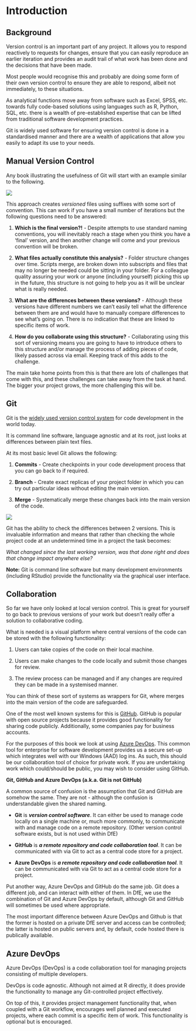 # Introduction {#intro}

## Background

Version control is an important part of any project. It allows you to respond reactively to requests for changes, ensure that you can easily reproduce an earlier iteration and provides an audit trail of what work has been done and the decisions that have been made. 

Most people would recognise this and probably are doing some form of their own version control to ensure they are able to respond, albeit not immediately, to these situations. 

As analytical functions move away from software such as Excel, SPSS, etc. towards fully code-based solutions using languages such as R, Python, SQL, etc. there is a wealth of pre-established expertise that can be lifted from traditional software development practices. 

Git is widely used software for ensuring version control is done in a standardised manner and there are a wealth of applications that allow you easily to adapt its use to your needs.

## Manual Version Control

Any book illustrating the usefulness of Git will start with an example similar to the following.

![](www/manual_version_control.png)

This approach creates *versioned* files using suffixes with some sort of convention. This can work if you have a small number of iterations but the following questions need to be answered:

1. **Which is the final version?!** - Despite attempts to use standard naming conventions, you will inevitably reach a stage when you think you have a 'final' version, and then another change will come and your previous convention will be broken. 

2. **What files actually constitute this analysis?** - Folder structure changes over time. Scripts merge, are broken down into subscripts and files that may no longer be needed could be sitting in your folder. For a colleague quality assuring your work or anyone (including yourself) picking this up in the future, this structure is not going to help you as it will be unclear what is really needed. 

3. **What are the differences between these versions?** - Although these versions have different numbers we can't easily tell what the difference between them are and would have to manually compare differences to see what's going on. There is no indication that these are linked to specific items of work.

4. **How do you collaborate using this structure?** - Collaborating using this sort of versioning means you are going to have to introduce others to this structure and/or manage the process of adding pieces of code, likely passed across via email. Keeping track of this adds to the challenge.

The main take home points from this is that there are lots of challenges that come with this, and these challenges can take away from the task at hand. The bigger your project grows, the more challenging this will be. 

## Git

Git is the [widely used version control system](https://insights.stackoverflow.com/survey/2021#section-most-popular-technologies-other-tools) for code development in the world today. 

It is command line software, language agnostic and at its root, just looks at differences between plain text files.

At its most basic level Git allows the following:

1. **Commits** - Create checkpoints in your code development process that you can go back to if required. 

2. **Branch** - Create exact replicas of your project folder in which you can try out particular ideas without editing the main version. 

3. **Merge** - Systematically merge these changes back into the main version of the code.

![](www/branching_diagram.png)

Git has the ability to check the differences between 2 versions. This is invaluable information and means that rather than checking the whole project code at an undetermined time in a project the task becomes:

*What changed since the last working version, was that done right and does that change impact anywhere else?*

**Note:** Git is command line software but many development environments (including RStudio) provide the functionality via the graphical user interface.

## Collaboration

So far we have only looked at local version control. This is great for yourself to go back to previous versions of your work but doesn't really offer a solution to collaborative coding. 

What is needed is a visual platform where central versions of the code can be stored with the following functionality:

1. Users can take copies of the code on their local machine. 

2. Users can make changes to the code locally and submit those changes for review.

3. The review process can be managed and if any changes are required they can be made in a systemised manner.

You can think of these sort of systems as wrappers for Git, where merges into the main version of the code are safeguarded. 

One of the most well known systems for this is [GitHub](https://github.com). GitHub is popular with open source projects because it provides good functionality for sharing code publicly. Additionally, some companies pay for business accounts. 

For the purposes of this book we look at using [Azure DevOps](https://azure.microsoft.com/en-gb/products/devops/). This common tool for enterprise for software development provides us a secure set-up which integrates well with our Windows (AAD) log ins. As such, this should be our collaboration tool of choice for private work. If you are undertaking work which could/should be public, you may wish to consider using GitHub.
  
  
::::{ .infoboxblue .info}
:::{ .infobox-header}
**Git, GitHub and Azure DevOps (a.k.a. Git is not GitHub)**
:::
A common source of confusion is the assumption that Git and GitHub are somehow the same. They are not - although the confusion is understandable given the shared naming.
  
* **Git** is ***version control software***. It can either be used to manage code locally on a single machine or, much more commonly, to communicate with and manage code on a remote repository. (Other version control software exists, but is not used within DfE)
  
* **GitHub** is ***a remote repository and code collaboration tool***. It can be communicated with via Git to act as a central code store for a project.
  
* **Azure DevOps** is ***a remote repository and code collaboration tool***. It can be communicated with via Git to act as a central code store for a project.
  
Put another way, Azure DevOps and GitHub do the same job. Git does a different job, and can interact with either of them. In DfE, we use the combination of Git and Azure DevOps by default, although Git and GitHub will sometimes be used where appropriate.
  
The most important difference between Azure DevOps and Github is that the former is hosted on a private DfE server and access can be controlled; the latter is hosted on public servers and, by default, code hosted there is publically available.

::::
  
## Azure DevOps

Azure DevOps (DevOps) is a code collaboration tool for managing projects consisting of multiple developers. 

DevOps is code agnostic. Although not aimed at R directly, it does provide the functionality to manage any Git-controlled project effectively. 

On top of this, it provides project management functionality that, when coupled with a Git workflow, encourages well planned and executed projects, where each commit is a specific item of work. This functionality is optional but is encouraged.
